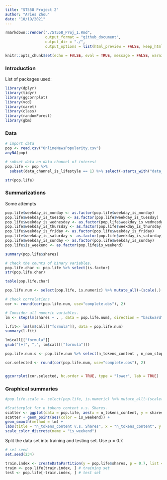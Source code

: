 ```yaml
---
title: "ST558 Project 2"
author: "Aries Zhou"
date: "10/19/2021"
---
```


```r
rmarkdown::render("./ST558_Proj_1.Rmd", 
                  output_format = "github_document", 
                  output_dir = "./",
                  output_options = list(html_preview = FALSE, keep_html=FALSE))
```

```r
knitr::opts_chunk$set(echo = FALSE, eval = TRUE, message = FALSE, warning = FALSE, fig.align='center', fig.path = "./")
```

### Introduction  

List of packages used:  
```r
library(dplyr)
library(tidyr)
library(ggcorrplot)
library(vcd)
library(caret)
library(class)
library(randomForest)
library(gbm)
```

### Data  

```r
# import data
pop <- read.csv("OnlineNewsPopularity.csv")
anyNA(pop)

# subset data on data channel of interest
pop.life <- pop %>%
  subset(data_channel_is_lifestyle == 1) %>% select(-starts_with("data_channel_is_"), -1:-2)

str(pop.life) 
```





### Summarizations  

Some attempts   

```r
pop.life$weekday_is_monday <- as.factor(pop.life$weekday_is_monday)
pop.life$weekday_is_tuesday <- as.factor(pop.life$weekday_is_tuesday)
pop.life$weekday_is_wednesday <- as.factor(pop.life$weekday_is_wednesday)
pop.life$weekday_is_thursday <- as.factor(pop.life$weekday_is_thursday)
pop.life$weekday_is_friday <- as.factor(pop.life$weekday_is_friday)
pop.life$weekday_is_saturday <- as.factor(pop.life$weekday_is_saturday)
pop.life$weekday_is_sunday <- as.factor(pop.life$weekday_is_sunday)
pop.life$is_weekend <- as.factor(pop.life$is_weekend)

summary(pop.life$shares)

# check the counts of binary variables.
pop.life.char <- pop.life %>% select(is.factor)
str(pop.life.char)

table(pop.life.char)

pop.life.num <- select(pop.life, is.numeric) %>% mutate_all(~(scale(.) %>% as.vector)) 

# check correlations
cor <- round(cor(pop.life.num, use="complete.obs"), 2)

# Consider all numeric variables.
lm <- step(lm(shares ~ . , data = pop.life.num), direction = "backward")

l.fit<- lm(lm$call[["formula"]], data = pop.life.num)
summary(l.fit)

lm$call[["formula"]]
gsub("[+]", ",", lm$call[["formula"]])

pop.life.num.s <- pop.life.num %>% select(n_tokens_content , n_non_stop_words , n_non_stop_unique_tokens , num_hrefs , num_videos , kw_avg_max , kw_min_avg , kw_max_avg , kw_avg_avg , self_reference_min_shares , self_reference_avg_sharess , abs_title_subjectivity)

cor.selected <- round(cor(pop.life.num, use="complete.obs"), 2)


ggcorrplot(cor.selected, hc.order = TRUE, type = "lower", lab = TRUE)

```

### Graphical summaries  

```r
#pop.life.scale <- select(pop.life, is.numeric) %>% mutate_all(~(scale(.) %>% as.vector)) %>% cbind(select(pop.life, is.factor))

#Scatterplot for n_tokens_content v.s. Shares.
scatter <- ggplot(data = pop.life, aes(x = n_tokens_content, y = shares))
scatter + geom_point(aes(color = is_weekend)) + 
geom_smooth(method = lm) + 
labs(title = "n_tokens_content v.s. Shares", x = "n_tokens_content", y = "shares") + 
scale_color_discrete(name = "is_weekend")
```

Split the data set into training and testing set. Use p = 0.7.  

```r
# set seed
set.seed(234)

train.index <- createDataPartition(y = pop.life$shares, p = 0.7, list = F)
train <- pop.life[train.index, ] # training set
test <- pop.life[-train.index, ] # test set
```


```r

```

